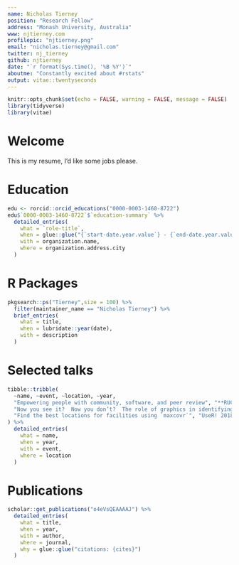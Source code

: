```yaml
---
name: Nicholas Tierney
position: "Research Fellow"
address: "Monash University, Australia"
www: njtierney.com
profilepic: "njtierney.png"
email: "nicholas.tierney@gmail.com"
twitter: nj_tierney
github: njtierney
date: "`r format(Sys.time(), '%B %Y')`"
aboutme: "Constantly excited about #rstats"
output: vitae::twentyseconds
---
```


```r
knitr::opts_chunk$set(echo = FALSE, warning = FALSE, message = FALSE)
library(tidyverse)
library(vitae)
```

# Welcome

This is my resume, I'd like some jobs please.

# Education
```r
edu <- rorcid::orcid_educations("0000-0003-1460-8722")
edu$`0000-0003-1460-8722`$`education-summary` %>%
  detailed_entries(
    what = `role-title`,
    when = glue::glue("{`start-date.year.value`} - {`end-date.year.value`}"),
    with = organization.name,
    where = organization.address.city
  )
```

# R Packages
```r
pkgsearch::ps("Tierney",size = 100) %>%
  filter(maintainer_name == "Nicholas Tierney") %>%
  brief_entries(
    what = title,
    when = lubridate::year(date),
    with = description
  )
```

# Selected talks
```r
tibble::tribble(
  ~name, ~event, ~location, ~year,
  "Empowering people with community, software, and peer review", "**RUCK: R Users Conference Korea (Invited Keynote speaker)**", "Seoul, Korea", 2018,
  "Now you see it?  Now you don’t?  The role of graphics in identifying MCMC convergence (Awarded Runner up Pitman Prize for Young Statistician)", "ISCB-ASC", "Melbourne, Australia", 2018,
  "Find the best locations for facilities using `maxcovr`", "UseR! 2018", "Brisbane, Australia", 2018
) %>%
  detailed_entries(
    what = name,
    when = year,
    with = event,
    where = location
  )
```

\endfirstpage

# Publications
```r
scholar::get_publications("o4eVsQEAAAAJ") %>%
  detailed_entries(
    what = title,
    when = year,
    with = author,
    where = journal,
    why = glue::glue("citations: {cites}")
  )
```
